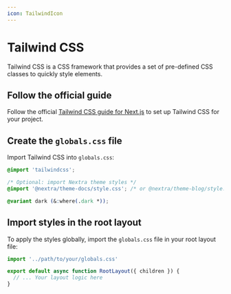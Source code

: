 ```yaml
---
icon: TailwindIcon
---
```



# Tailwind CSS

Tailwind CSS is a CSS framework that provides a set of pre-defined CSS classes
to quickly style elements.

<Steps>

## Follow the official guide

Follow the official
[Tailwind CSS guide for Next.js](https://tailwindcss.com/docs/guides/nextjs) to
set up Tailwind CSS for your project.

## Create the `globals.css` file

Import Tailwind CSS into `globals.css`:

```css filename="globals.css"
@import 'tailwindcss';

/* Optional: import Nextra theme styles */
@import '@nextra/theme-docs/style.css'; /* or @nextra/theme-blog/style.css */

@variant dark (&:where(.dark *));
```

## Import styles in the root layout

To apply the styles globally, import the `globals.css` file in your root layout
file:

```jsx filename="app/layout.jsx"
import '../path/to/your/globals.css'

export default async function RootLayout({ children }) {
  // ... Your layout logic here
}
```

</Steps>
